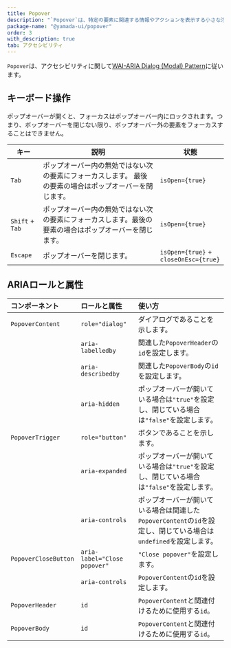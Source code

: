 ```yaml
---
title: Popover
description: "`Popover`は、特定の要素に関連する情報やアクションを表示する小さな浮かぶウィンドウで、ボタンやリンクに対してトリガーされ、ユーザーがクリックまたはホバーしたときに表示されるコンポーネントです。"
package-name: "@yamada-ui/popover"
order: 3
with_description: true
tab: アクセシビリティ
---
```


`Popover`は、アクセシビリティに関して[WAI-ARIA Dialog (Modal) Pattern](https://www.w3.org/WAI/ARIA/apg/patterns/dialog-modal/)に従います。

## キーボード操作

ポップオーバーが開くと、フォーカスはポップオーバー内にロックされます。つまり、ポップオーバーを閉じない限り、ポップオーバー外の要素をフォーカスすることはできません。

| キー            | 説明                                                                                                    | 状態                                  |
| --------------- | ------------------------------------------------------------------------------------------------------- | ------------------------------------- |
| `Tab`           | ポップオーバー内の無効ではない次の要素にフォーカスします。 最後の要素の場合はポップオーバーを閉じます。 | `isOpen={true}`                       |
| `Shift` + `Tab` | ポップオーバー内の無効ではない次の要素にフォーカスします。最後の要素の場合はポップオーバーを閉じます。  | `isOpen={true}`                       |
| `Escape`        | ポップオーバーを閉じます。                                                                              | `isOpen={true}` + `closeOnEsc={true}` |

## ARIAロールと属性

| コンポーネント       | ロールと属性                 | 使い方                                                                                                            |
| :------------------- | :--------------------------- | :---------------------------------------------------------------------------------------------------------------- |
| `PopoverContent`     | `role="dialog"`              | ダイアログであることを示します。                                                                                  |
|                      | `aria-labelledby`            | 関連した`PopoverHeader`の`id`を設定します。                                                                       |
|                      | `aria-describedby`           | 関連した`PopoverBody`の`id`を設定します。                                                                         |
|                      | `aria-hidden`                | ポップオーバーが開いている場合は`"true"`を設定し、閉じている場合は`"false"`を設定します。                         |
| `PopoverTrigger`     | `role="button"`              | ボタンであることを示します。                                                                                      |
|                      | `aria-expanded`              | ポップオーバーが開いている場合は`"true"`を設定し、閉じている場合は`"false"`を設定します。                         |
|                      | `aria-controls`              | ポップオーバーが開いている場合は関連した`PopoverContent`の`id`を設定し、閉じている場合は`undefined`を設定します。 |
| `PopoverCloseButton` | `aria-label="Close popover"` | `"Close popover"`を設定します。                                                                                   |
|                      | `aria-controls`              | `PopoverContent`の`id`を設定します。                                                                              |
| `PopoverHeader`      | `id`                         | `PopoverContent`と関連付けるために使用する`id`。                                                                  |
| `PopoverBody`        | `id`                         | `PopoverContent`と関連付けるために使用する`id`。                                                                  |
